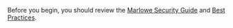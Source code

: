 Before you begin, you should review the [Marlowe Security Guide](https://github.com/input-output-hk/marlowe-cardano/blob/main/marlowe/security.md) and [Best Practices](https://github.com/input-output-hk/marlowe-cardano/blob/main/marlowe/best-practices.md).